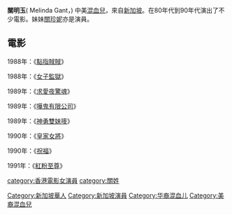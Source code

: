 {{Unreferenced|time=2013-11-15T01:59:44+00:00}}
'''關明玉'''( Melinda Gant，{{bd|1970年||}}) 中美[[混血兒|混血兒]]，來自[[新加坡|新加坡]]。在80年代到90年代演出了不少電影。妹妹[[關珍妮|關珍妮]]亦是演員。

==電影==

1988年：《[[點指賊賊|點指賊賊]]》 
     
1988年：《[[女子監獄|女子監獄]]》 
     
1989年：《[[求愛夜驚魂|求愛夜驚魂]]》 
     
1989年：《[[嘩鬼有限公司|嘩鬼有限公司]]》  
    
1989年：《[[神勇雙妹嘜|神勇雙妹嘜]]》
        
1990年：《[[皇家女將|皇家女將]]》 
     
1990年：《[[祝福|祝福]]》  
    
1991年：《[[紅粉至尊|紅粉至尊]]》

{{DEFAULTSORT:Kwen}}
[[Category:新加坡華人|Category:新加坡華人]]
[[Category:新加坡演員|Category:新加坡演員]]
[[category:香港電影女演員|category:香港電影女演員]]
[[Category:华裔混血儿|Category:华裔混血儿]]
[[Category:美裔混血兒|Category:美裔混血兒]]
[[category:關姓|category:關姓]]